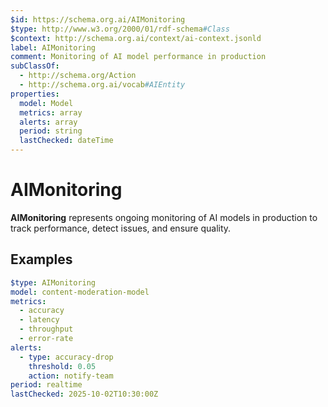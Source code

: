 ```yaml
---
$id: https://schema.org.ai/AIMonitoring
$type: http://www.w3.org/2000/01/rdf-schema#Class
$context: http://schema.org.ai/context/ai-context.jsonld
label: AIMonitoring
comment: Monitoring of AI model performance in production
subClassOf:
  - http://schema.org/Action
  - http://schema.org.ai/vocab#AIEntity
properties:
  model: Model
  metrics: array
  alerts: array
  period: string
  lastChecked: dateTime
---
```


# AIMonitoring

**AIMonitoring** represents ongoing monitoring of AI models in production to track performance, detect issues, and ensure quality.

## Examples

```yaml
$type: AIMonitoring
model: content-moderation-model
metrics:
  - accuracy
  - latency
  - throughput
  - error-rate
alerts:
  - type: accuracy-drop
    threshold: 0.05
    action: notify-team
period: realtime
lastChecked: 2025-10-02T10:30:00Z
```
